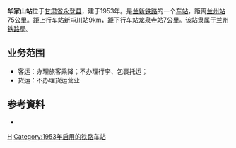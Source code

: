{{noteTA
|1=zh-cn:始发车次; zh-hk:列車班次;
|2=zh-cn:车次; zh-hk:班次;
}}
{{Infobox China railway station
|车站名称=华家山站
|图片=
|图片介紹=
|车站名称拼音=Huajiashanzhan
|车站位置=[[甘肃省|甘肃省]][[永登县|永登县]]
|坐标=
|归属=[[兰州铁路局|兰州铁路局]]
|线路=[[兰新铁路|兰新铁路]]
|车站等级=[[四等站_(中铁)|四等站]]
|到发线数目=
|月台数目=
}}

'''华家山站'''位于[[甘肃省|甘肃省]][[永登县|永登县]]，建于1953年。是[[兰新铁路|兰新铁路]]的一个[[铁路车站|车站]]，距离[[兰州站|兰州站]]75[[公里|公里]]。距上行车站[[新屯川站|新屯川站]]9km，距下行车站[[龙泉寺站|龙泉寺站]]7公里。该站隶属于[[兰州铁路局|兰州铁路局]]。

==业务范围==
*客运：办理旅客乘降；不办理行李、包裹托运；
*货运：不办理货运营业

{{start rail box|[[中国铁路|中国铁路]]}}
{{s-inop|[[新屯川站|新屯川站]]}}
{{s-line|[[兰新铁路|兰新铁路]]<br/>←9km 华家山站 7km→}}
{{s-inop|[[龙泉寺站|龙泉寺站]]}}
{{end box}}

==参考資料==
{{reflist|1}}
*{{cite book | author=吴建民.|title=中国铁路旅游| publisher=中国地图出版社 |year=2002 |isbn=7-5031-3000-8}}

{{兰新铁路}}
{{铁路车站小作品}}

[[Category:兰州市铁路车站|H]]
[[Category:1953年启用的铁路车站|Category:1953年启用的铁路车站]]
